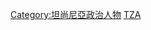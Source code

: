{{Catnav|頁面分類|人物|各國人物|坦尚尼亞人|坦尚尼亞政治人物}}
{{Catnav|頁面分類|人物|各國人物|各國政治人物|坦尚尼亞政治人物}}

[[Category:坦尚尼亞政治人物|Category:坦尚尼亞政治人物]]
[[Category:各国总理|TZA]]